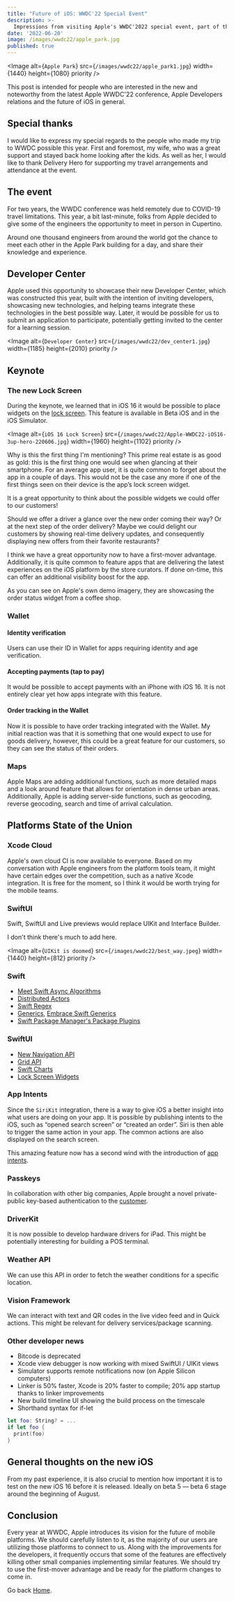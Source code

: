 ```yaml
---
title: "Future of iOS: WWDC'22 Special Event"
description: >-
  Impressions from visiting Apple's WWDC'2022 special event, part of the WWDC'22 conference, curated for iOS audience.
date: '2022-06-20'
image: /images/wwdc22/apple_park.jpg
published: true
---
```


<Image
  alt={`Apple Park`}
  src={`/images/wwdc22/apple_park1.jpg`}
  width={1440}
  height={1080}
  priority
/>

This post is intended for people who are interested in the new and noteworthy from the latest Apple WWDC'22 conference, Apple Developers relations and the future of iOS in general.

## Special thanks

I would like to express my special regards to the people who made my trip to WWDC possible this year. First and foremost, my wife, who was a great support and stayed back home looking after the kids. As well as her, I would like to thank Delivery Hero for supporting my travel arrangements and attendance at the event.

## The event

For two years, the WWDC conference was held remotely due to COVID-19 travel limitations. This year, a bit last-minute, folks from Apple decided to give some of the engineers the opportunity to meet in person in Cupertino.

Around one thousand engineers from around the world got the chance to meet each other in the Apple Park building for a day, and share their knowledge and experience.

## Developer Center

Apple used this opportunity to showcase their new Developer Center, which was constructed this year, built with the intention of inviting developers, showcasing new technologies, and helping teams integrate these technologies in the best possible way. Later, it would be possible for us to submit an application to participate, potentially getting invited to the center for a learning session.

<Image
  alt={`Developer Center`}
  src={`/images/wwdc22/dev_center1.jpg`}
  width={1185}
  height={2010}
  priority
/>

## Keynote

### The new Lock Screen

During the keynote, we learned that in iOS 16 it would be possible to place widgets on the [lock screen](https://www.apple.com/newsroom/2022/06/apple-unveils-new-ways-to-share-and-communicate-in-ios-16/). This feature is available in Beta iOS and in the iOS Simulator.

<Image
  alt={`iOS 16 Lock Screen`}
  src={`/images/wwdc22/Apple-WWDC22-iOS16-3up-hero-220606.jpg`}
  width={1960}
  height={1102}
  priority
/>

Why is this the first thing I'm mentioning? This prime real estate is as good as gold: this is the first thing one would see when glancing at their smartphone. For an average app user, it is quite common to forget about the app in a couple of days. This would not be the case any more if one of the first things seen on their device is the app’s lock screen widget.

It is a great opportunity to think about the possible widgets we could offer to our customers!

Should we offer a driver a glance over the new order coming their way? Or at the next step of the order delivery? Maybe we could delight our customers by showing real-time delivery updates, and consequently displaying new offers from their favorite restaurants?

I think we have a great opportunity now to have a first-mover advantage. Additionally, it is quite common to feature apps that are delivering the latest experiences on the iOS platform by the store curators. If done on-time, this can offer an additional visibility boost for the app.

As you can see on Apple's own demo imagery, they are showcasing the order status widget from a coffee shop.

### Wallet

#### Identity verification

Users can use their ID in Wallet for apps requiring identity and age verification.

#### Accepting payments (tap to pay)

It would be possible to accept payments with an iPhone with iOS 16. It is not entirely clear yet how apps integrate with this feature.

#### Order tracking in the Wallet

Now it is possible to have order tracking integrated with the Wallet. My initial reaction was that it is something that one would expect to use for goods delivery, however, this could be a great feature for our customers, so they can see the status of their orders.

### Maps

Apple Maps are adding additional functions, such as more detailed maps and a look around feature that allows for orientation in dense urban areas. Additionally, Apple is adding server-side functions, such as geocoding, reverse geocoding, search and time of arrival calculation.

## Platforms State of the Union

### Xcode Cloud

Apple's own cloud CI is now available to everyone. Based on my conversation with Apple engineers from the platform tools team, it might have certain edges over the competition, such as a native Xcode integration. It is free for the moment, so I think it would be worth trying for the mobile teams.

### SwiftUI

Swift, SwiftUI and Live previews would replace UIKit and Interface Builder.

I don't think there's much to add here.

<Image
  alt={`UIKit is doomed`}
  src={`/images/wwdc22/best_way.jpeg`}
  width={1440}
  height={812}
  priority
/>

### Swift

- [Meet Swift Async Algorithms](https://developer.apple.com/videos/play/wwdc2022/110355/)
- [Distributed Actors](https://developer.apple.com/videos/play/wwdc2022/110356/)
- [Swift Regex](https://developer.apple.com/videos/play/wwdc2022/110357/)
- [Generics](https://developer.apple.com/videos/play/wwdc2022/110353/), [Embrace Swift Generics](https://developer.apple.com/videos/play/wwdc2022/110352/)
- [Swift Package Manager's Package Plugins](https://developer.apple.com/videos/play/wwdc2022/110359/)

### SwiftUI

- [New Navigation API](https://developer.apple.com/videos/play/wwdc2022/10054/)
- [Grid API](https://developer.apple.com/videos/play/wwdc2022/10056/)
- [Swift Charts](https://developer.apple.com/videos/play/wwdc2022/10137/)
- [Lock Screen Widgets](https://developer.apple.com/videos/play/wwdc2022/10050/)

### App Intents

Since the `SiriKit` integration, there is a way to give iOS a better insight into what users are doing on your app. It is possible by publishing intents to the iOS, such as “opened search screen” or “created an order”. Siri is then able to trigger the same action in your app. The common actions are also displayed on the search screen.

This amazing feature now has a second wind with the introduction of [app intents](https://developer.apple.com/videos/play/wwdc2022/10032/).

### Passkeys

In collaboration with other big companies, Apple brought a novel private-public key-based authentication to the [customer](https://developer.apple.com/videos/play/wwdc2022/10092/).

### DriverKit

It is now possible to develop hardware drivers for iPad. This might be potentially interesting for building a POS terminal.

### Weather API

We can use this API in order to fetch the weather conditions for a specific location.

### Vision Framework

We can interact with text and QR codes in the live video feed and in Quick actions. This might be relevant for delivery services/package scanning.

### Other developer news

- Bitcode is deprecated
- Xcode view debugger is now working with mixed SwiftUI / UIKit views
- Simulator supports remote notifications now (on Apple Silicon computers)
- Linker is 50% faster, Xcode is 20% faster to compile; 20% app startup thanks to linker improvements
- New build timeline UI showing the build process on the timescale
- Shorthand syntax for if-let

```swift:Example.swift
let foo: String? = ...
if let foo {
  print(foo)
}
```

## General thoughts on the new iOS

From my past experience, it is also crucial to mention how important it is to test on the new iOS 16 before it is released. Ideally on beta 5 — beta 6 stage around the beginning of August.

## Conclusion

Every year at WWDC, Apple introduces its vision for the future of mobile platforms. We should carefully listen to it, as the majority of our users are utilizing those platforms to connect to us. Along with the improvements for the developers, it frequently occurs that some of the features are effectively killing other small companies implementing similar features. We should try to use the first-mover advantage and be ready for the platform changes to come in.

Go back [Home](/).
